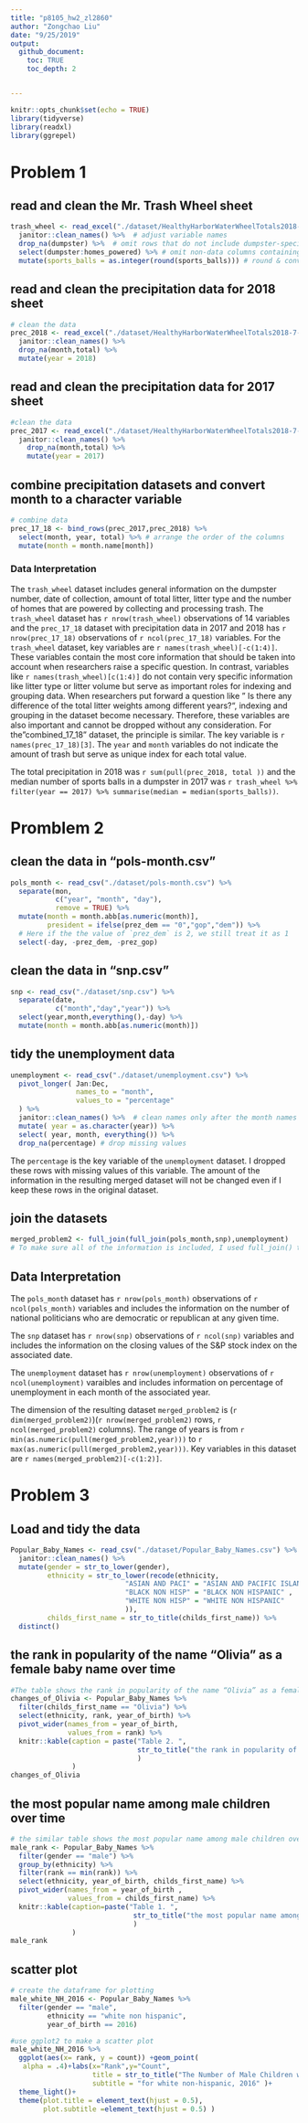 ```yaml
---
title: "p8105_hw2_zl2860"
author: "Zongchao Liu"
date: "9/25/2019"
output: 
  github_document:
    toc: TRUE
    toc_depth: 2


---
```


```r
knitr::opts_chunk$set(echo = TRUE)
library(tidyverse)
library(readxl)
library(ggrepel)
```

# Problem 1 

## read and clean the Mr. Trash Wheel sheet
```r
trash_wheel <- read_excel("./dataset/HealthyHarborWaterWheelTotals2018-7-28.xlsx", sheet = 1) %>%
  janitor::clean_names() %>%  # adjust variable names
  drop_na(dumpster) %>%  # omit rows that do not include dumpster-specific data
  select(dumpster:homes_powered) %>% # omit non-data columns containing notes
  mutate(sports_balls = as.integer(round(sports_balls))) # round & convert data type
```

## read and clean the precipitation data for 2018 sheet
```r
# clean the data
prec_2018 <- read_excel("./dataset/HealthyHarborWaterWheelTotals2018-7-28.xlsx", sheet = 3, skip = 1) %>%
  janitor::clean_names() %>%
  drop_na(month,total) %>%
  mutate(year = 2018)
```

## read and clean the precipitation data for 2017 sheet
```r
#clean the data
prec_2017 <- read_excel("./dataset/HealthyHarborWaterWheelTotals2018-7-28.xlsx", sheet = 4, skip = 1) %>%
  janitor::clean_names() %>%
    drop_na(month,total) %>%
    mutate(year = 2017)
```

## combine precipitation datasets and convert month to a character variable 
```r
# combine data 
prec_17_18 <- bind_rows(prec_2017,prec_2018) %>%
  select(month, year, total) %>% # arrange the order of the columns
  mutate(month = month.name[month]) 
```

### Data Interpretation

The `trash_wheel` dataset includes general information on the dumpster number, date of collection, amount of total litter, litter type and the number of homes that are powered by collecting and processing trash. The `trash_wheel` dataset has `r nrow(trash_wheel) ` observations of 14 variables and the `prec_17_18` dataset with precipitation data in 2017 and 2018 has `r nrow(prec_17_18)` observations of `r ncol(prec_17_18)` variables. For the `trash_wheel` dataset, key variables are ``r names(trash_wheel)[-c(1:4)]``. These variables contain the most core information that should be taken into account when researchers raise a specific question. In contrast, variables like ``r names(trash_wheel)[c(1:4)]``  do not contain very specific information like litter type or litter volume but serve as important roles for indexing and grouping data. When researchers put forward a question like " Is there any difference of the total litter weights among different years?", indexing and grouping in the dataset become necessary. Therefore, these variables are also important and cannot be dropped without any consideration. For the "combined_17_18" dataset, the principle is similar. The key variable is ``r names(prec_17_18)[3]``. The `year` and `month` variables do not indicate the amount of trash but serve as unique index for each total value.

The total precipitation in 2018 was `r sum(pull(prec_2018, total ))` and the median number of sports balls in a dumpster in 2017 was `r trash_wheel %>% filter(year == 2017) %>% summarise(median = median(sports_balls))`.


# Promblem 2  
## clean the data in "pols-month.csv" 

```r
pols_month <- read_csv("./dataset/pols-month.csv") %>%
  separate(mon,
           c("year", "month", "day"),
           remove = TRUE) %>%
  mutate(month = month.abb[as.numeric(month)],
         president = ifelse(prez_dem == "0","gop","dem")) %>%  
  # Here if the the value of `prez_dem` is 2, we still treat it as 1
  select(-day, -prez_dem, -prez_gop)
```

## clean the data in "snp.csv"
```r
snp <- read_csv("./dataset/snp.csv") %>%
  separate(date,
           c("month","day","year")) %>%
  select(year,month,everything(),-day) %>%
  mutate(month = month.abb[as.numeric(month)])
```

## tidy the unemployment data
```r
unemployment <- read_csv("./dataset/unemployment.csv") %>%
  pivot_longer( Jan:Dec,
                names_to = "month",
                values_to = "percentage"
  ) %>%
  janitor::clean_names() %>%  # clean names only after the month names become values
  mutate( year = as.character(year)) %>%
  select( year, month, everything()) %>%
  drop_na(percentage) # drop missing values
```

The `percentage` is the key variable of the `unemployment` dataset. I dropped these rows with missing values of this variable. The amount of the information in the resulting merged dataset will not be changed even if I keep these rows in the original dataset. 

## join the datasets
```r
merged_problem2 <- full_join(full_join(pols_month,snp),unemployment)
# To make sure all of the information is included, I used full_join() to merge the datasets
```

## Data Interpretation

The `pols_month` dataset has `r nrow(pols_month)` observations of `r ncol(pols_month)` variables and includes the information on the number of national politicians who are democratic or republican at any given time. 

The `snp` dataset has `r nrow(snp)` observations of `r ncol(snp)` variables and includes the information on the closing values of the S&P stock index on the associated date. 

The `unemployment` dataset has `r nrow(unemployment)` observations of `r ncol(unemployment)` varaibles and includes information on percentage of unemployment in each month of the associated year.

The dimension of the resulting dataset `merged_problem2` is (`r dim(merged_problem2)`)(`r nrow(merged_problem2)` rows, `r ncol(merged_problem2)` columns). The range of years is from `r min(as.numeric(pull(merged_problem2,year)))` to `r max(as.numeric(pull(merged_problem2,year)))`. Key variables in this dataset are ``r names(merged_problem2)[-c(1:2)]``.

# Problem 3 
## Load and tidy the data
```r
Popular_Baby_Names <- read_csv("./dataset/Popular_Baby_Names.csv") %>%
  janitor::clean_names() %>%
  mutate(gender = str_to_lower(gender),
         ethnicity = str_to_lower(recode(ethnicity,
                            "ASIAN AND PACI" = "ASIAN AND PACIFIC ISLANDER",
                            "BLACK NON HISP" = "BLACK NON HISPANIC" ,
                            "WHITE NON HISP" = "WHITE NON HISPANIC"
                            )),
         childs_first_name = str_to_title(childs_first_name)) %>%
  distinct()
```

##  the rank in popularity of the name “Olivia” as a female baby name over time
```r
#The table shows the rank in popularity of the name “Olivia” as a female baby name over time
changes_of_Olivia <- Popular_Baby_Names %>%
  filter(childs_first_name == "Olivia") %>%
  select(ethnicity, rank, year_of_birth) %>%
  pivot_wider(names_from = year_of_birth,
              values_from = rank) %>%
  knitr::kable(caption = paste("Table 2. ",
                               str_to_title("the rank in popularity of the name Olivia from 2011 to 2016")
                               )
               )
changes_of_Olivia
```

## the most popular name among male children over time
```r
# the similar table shows the most popular name among male children over time  
male_rank <- Popular_Baby_Names %>%
  filter(gender == "male") %>%
  group_by(ethnicity) %>%
  filter(rank == min(rank)) %>%
  select(ethnicity, year_of_birth, childs_first_name) %>%
  pivot_wider(names_from = year_of_birth ,
              values_from = childs_first_name) %>%
  knitr::kable(caption=paste("Table 1. ",
                              str_to_title("the most popular name among male children from 2011 to 2016")
                              )
               )
male_rank
```

## scatter plot
```r
# create the dataframe for plotting
male_white_NH_2016 <- Popular_Baby_Names %>%
  filter(gender == "male",
         ethnicity == "white non hispanic",
         year_of_birth == 2016)

#use ggplot2 to make a scatter plot
male_white_NH_2016 %>%
  ggplot(aes(x= rank, y = count)) +geom_point(
   alpha = .4)+labs(x="Rank",y="Count", 
                    title = str_to_title("The Number of Male Children with a Name Against the Rank in Popularity of That Name"),
                    subtitle = "for white non-hispanic, 2016" )+
  theme_light()+
  theme(plot.title = element_text(hjust = 0.5),
        plot.subtitle =element_text(hjust = 0.5) )
  
```


